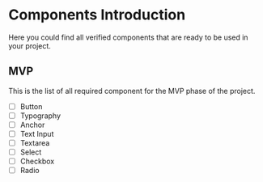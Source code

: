 
<Meta title="Web/Components/Introduction" />

# Components Introduction

Here you could find all verified components that are ready to be used in your project.

## MVP
This is the list of all required component for the MVP phase of the project.

* [ ] Button
* [ ] Typography
* [ ] Anchor
* [ ] Text Input
* [ ] Textarea
* [ ] Select
* [ ] Checkbox
* [ ] Radio
